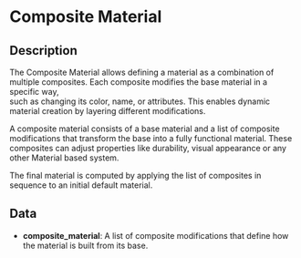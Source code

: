 # Composite Material

## Description

 The Composite Material allows defining a material as a combination of multiple composites. Each composite modifies the base material in a specific way,  
such as changing its color, name, or attributes. This enables dynamic material creation by layering different modifications.<p>A composite material consists of a base material and a list of composite modifications that transform the base into a fully functional material.These composites can adjust properties like durability, visual appearance or any other Material based system.<p><p>The final material is computed by applying the list of composites in sequence to an initial default material.

## Data

- **composite_material**:  A list of composite modifications that define how the material is built from its base.

